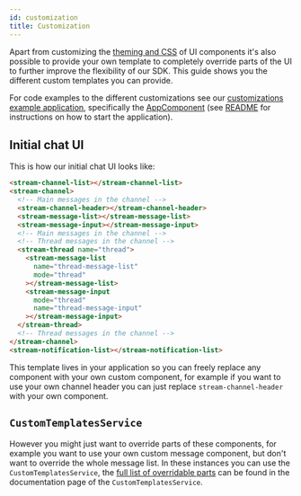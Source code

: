 ```yaml
---
id: customization
title: Customization
---
```


Apart from customizing the [theming and CSS](../theming/introduction.mdx) of UI components it's also possible to provide your own template to completely override parts of the UI to further improve the flexibility of our SDK. This guide shows you the different custom templates you can provide.

For code examples to the different customizations see our [customizations example application](https://github.com/GetStream/stream-chat-angular/tree/master/projects/customizations-example), specifically the [AppComponent](https://github.com/GetStream/stream-chat-angular/tree/master/projects/customizations-example/src/app) (see [README](https://github.com/GetStream/stream-chat-angular/blob/master/README.md#customization-examples) for instructions on how to start the application).

## Initial chat UI

This is how our initial chat UI looks like:

```html
<stream-channel-list></stream-channel-list>
<stream-channel>
  <!-- Main messages in the channel -->
  <stream-channel-header></stream-channel-header>
  <stream-message-list></stream-message-list>
  <stream-message-input></stream-message-input>
  <!-- Main messages in the channel -->
  <!-- Thread messages in the channel -->
  <stream-thread name="thread">
    <stream-message-list
      name="thread-message-list"
      mode="thread"
    ></stream-message-list>
    <stream-message-input
      mode="thread"
      name="thread-message-input"
    ></stream-message-input>
  </stream-thread>
  <!-- Thread messages in the channel -->
</stream-channel>
<stream-notification-list></stream-notification-list>
```

This template lives in your application so you can freely replace any component with your own custom component, for example if you want to use your own channel header you can just replace `stream-channel-header` with your own component.

## `CustomTemplatesService`

However you might just want to override parts of these components, for example you want to use your own custom message component, but don't want to override the whole message list. In these instances you can use the `CustomTemplatesService`, the [full list of overridable parts](../services/CustomTemplatesService.mdx) can be found in the documentation page of the `CustomTemplatesService`.
